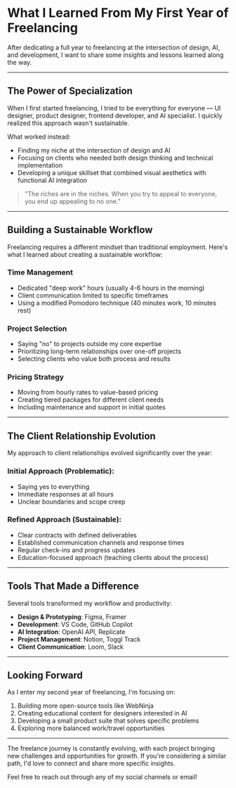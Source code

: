 <Cover
  src="https://images.unsplash.com/photo-1547658719-da2b51169166?q=80&w=2064&auto=format&fit=crop&ixlib=rb-4.0.3&ixid=M3wxMjA3fDB8MHxwaG90by1wYWdlfHx8fGVufDB8fHx8fA%3D%3D"
  alt="Designer workspace with AI interfaces"
  caption="Unsplash"
/>

# What I Learned From My First Year of Freelancing

After dedicating a full year to freelancing at the intersection of design, AI, and development, I want to share some insights and lessons learned along the way.

---

## The Power of Specialization

When I first started freelancing, I tried to be everything for everyone — UI designer, product designer, frontend developer, and AI specialist. I quickly realized this approach wasn't sustainable.

What worked instead:
- Finding my niche at the intersection of design and AI
- Focusing on clients who needed both design thinking and technical implementation
- Developing a unique skillset that combined visual aesthetics with functional AI integration

> "The riches are in the niches. When you try to appeal to everyone, you end up appealing to no one."

---

## Building a Sustainable Workflow

Freelancing requires a different mindset than traditional employment. Here's what I learned about creating a sustainable workflow:

### Time Management
- Dedicated "deep work" hours (usually 4-6 hours in the morning)
- Client communication limited to specific timeframes
- Using a modified Pomodoro technique (40 minutes work, 10 minutes rest)

### Project Selection
- Saying "no" to projects outside my core expertise
- Prioritizing long-term relationships over one-off projects
- Selecting clients who value both process and results

### Pricing Strategy
- Moving from hourly rates to value-based pricing
- Creating tiered packages for different client needs
- Including maintenance and support in initial quotes

---

## The Client Relationship Evolution

My approach to client relationships evolved significantly over the year:

### Initial Approach (Problematic):
- Saying yes to everything
- Immediate responses at all hours
- Unclear boundaries and scope creep

### Refined Approach (Sustainable):
- Clear contracts with defined deliverables
- Established communication channels and response times
- Regular check-ins and progress updates
- Education-focused approach (teaching clients about the process)

---

## Tools That Made a Difference

Several tools transformed my workflow and productivity:

- **Design & Prototyping**: Figma, Framer
- **Development**: VS Code, GitHub Copilot
- **AI Integration**: OpenAI API, Replicate
- **Project Management**: Notion, Toggl Track
- **Client Communication**: Loom, Slack

---

## Looking Forward

As I enter my second year of freelancing, I'm focusing on:

1. Building more open-source tools like WebNinja
2. Creating educational content for designers interested in AI
3. Developing a small product suite that solves specific problems
4. Exploring more balanced work/travel opportunities

---

The freelance journey is constantly evolving, with each project bringing new challenges and opportunities for growth. If you're considering a similar path, I'd love to connect and share more specific insights.

Feel free to reach out through any of my social channels or email! 